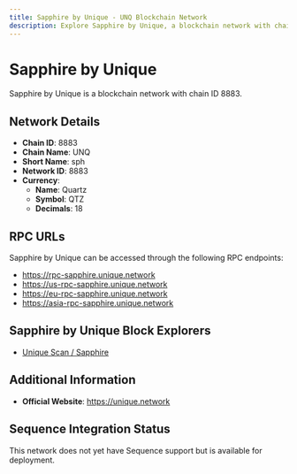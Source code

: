 ```yaml
--- 
title: Sapphire by Unique - UNQ Blockchain Network
description: Explore Sapphire by Unique, a blockchain network with chain ID 8883. Learn about its native currency, Quartz, and how to interact with the network.
---
```


# Sapphire by Unique

Sapphire by Unique is a blockchain network with chain ID 8883.

## Network Details

- **Chain ID**: 8883
- **Chain Name**: UNQ
- **Short Name**: sph
- **Network ID**: 8883
- **Currency**: 
  - **Name**: Quartz
  - **Symbol**: QTZ
  - **Decimals**: 18

## RPC URLs

Sapphire by Unique can be accessed through the following RPC endpoints:

- https://rpc-sapphire.unique.network
- https://us-rpc-sapphire.unique.network
- https://eu-rpc-sapphire.unique.network
- https://asia-rpc-sapphire.unique.network

## Sapphire by Unique Block Explorers

- [Unique Scan / Sapphire](https://uniquescan.io/sapphire)

## Additional Information

- **Official Website**: https://unique.network

## Sequence Integration Status

This network does not yet have Sequence support but is available for deployment.
